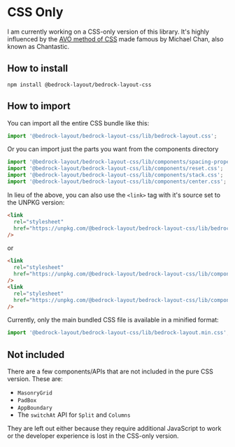 
<Meta title="Pure-CSS/bedrock-layout.css" />

# CSS Only

I am currently working on a CSS-only version of this library. It's highly influenced by the [AVO method of CSS](https://chan.dev/avo) made famous by Michael Chan, also known as Chantastic.

## How to install

`npm install @bedrock-layout/bedrock-layout-css`

## How to import

You can import all the entire CSS bundle like this:

```javascript
import '@bedrock-layout/bedrock-layout-css/lib/bedrock-layout.css';
```

Or you can import just the parts you want from the components directory

```javascript
import '@bedrock-layout/bedrock-layout-css/lib/components/spacing-properties.css';
import '@bedrock-layout/bedrock-layout-css/lib/components/reset.css';
import '@bedrock-layout/bedrock-layout-css/lib/components/stack.css';
import '@bedrock-layout/bedrock-layout-css/lib/components/center.css';
```

In lieu of the above, you can also use the `<link>` tag with it's source set to the UNPKG version:

```html
<link
  rel="stylesheet"
  href="https://unpkg.com/@bedrock-layout/bedrock-layout-css/lib/bedrock-layout.css"
/>
```

or

```html
<link
  rel="stylesheet"
  href="https://unpkg.com/@bedrock-layout/bedrock-layout-css/lib/components/stack.css"
/>
<link
  rel="stylesheet"
  href="https://unpkg.com/@bedrock-layout/bedrock-layout-css/lib/components/center.css"
/>
```

Currently, only the main bundled CSS file is available in a minified format:

```javascript
import '@bedrock-layout/bedrock-layout-css/lib/bedrock-layout.min.css';
```

## Not included

There are a few components/APIs that are not included in the pure CSS version. These are:

- `MasonryGrid`
- `PadBox`
- `AppBoundary`
- The `switchAt` API for `Split` and `Columns`

They are left out either because they require additional JavaScript to work or the developer experience is lost in the CSS-only version.
